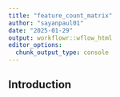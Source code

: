 ```yaml
---
title: "feature_count_matrix"
author: "sayanpaul01"
date: "2025-01-29"
output: workflowr::wflow_html
editor_options:
  chunk_output_type: console
---
```


## Introduction

```r

```

